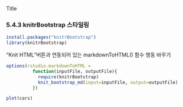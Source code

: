 Title

### 5.4.3 knitrBootstrap 스타일링

```r
install.packages("knitrBootstrap")
library(knitrBootstrap)
```

"Knit HTML"버튼과 연동되어 있는  markdownToHTML() 함수 행동 바꾸기
```r
options(rstudio.markdownToHTML = 
          function(inputFile, outputFile){
            require(knitrBootstrap)
            knit_bootstrap_md(input=inputFile, output=outputFile)
          })
```

```r
plot(cars)
```

